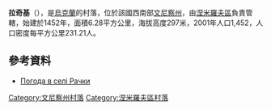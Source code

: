 {{coord|48|59|36|N|28|54|21|E|scale:30000|display=title}}

'''拉奇基'''（{{lang-uk|Подільське}}），是[[烏克蘭|烏克蘭]]的村落，位於該國西南部[[文尼察州|文尼察州]]，由[[涅米羅夫區|涅米羅夫區]]負責管轄，始建於1452年，面積6.28平方公里，海拔高度297米，2001年人口1,452，人口密度每平方公里231.21人。

==參考資料==
* [http://weather.in.ua/ua/vinnickaja/10593 Погода в селі Рачки] {{Wayback|url=http://weather.in.ua/ua/vinnickaja/10593 |date=20160916142155 }}

[[Category:文尼察州村落|Category:文尼察州村落]]
[[Category:涅米羅夫區村落|Category:涅米羅夫區村落]]


{{Vinnytsia-geo-stub}}